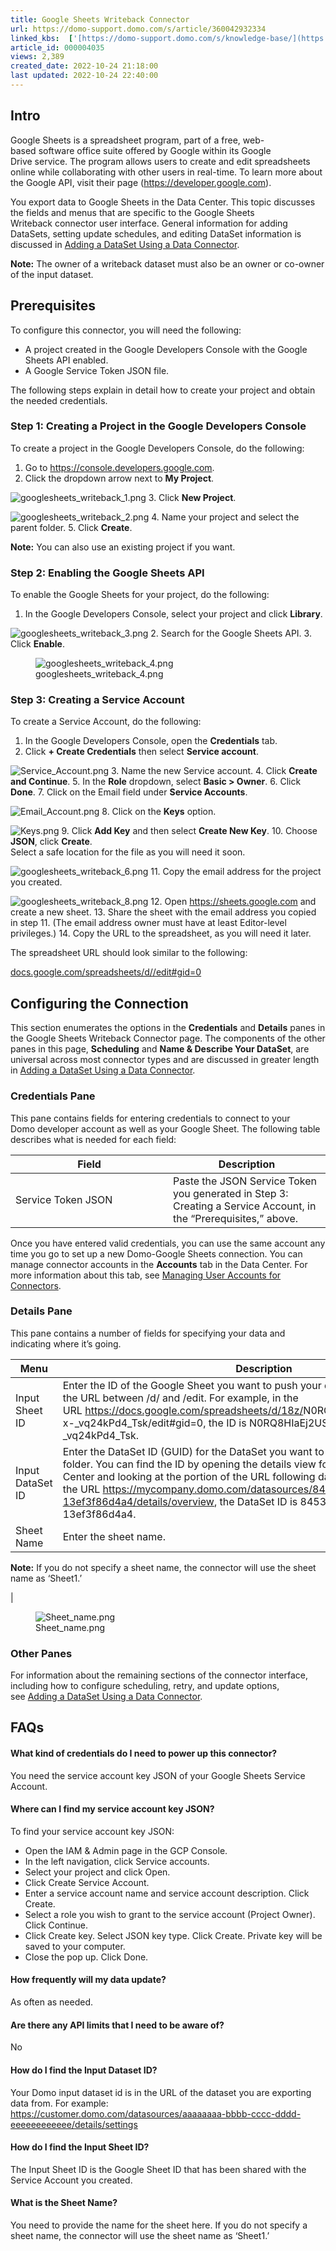 ```yaml
---
title: Google Sheets Writeback Connector
url: https://domo-support.domo.com/s/article/360042932334
linked_kbs:  ['[https://domo-support.domo.com/s/knowledge-base/](https://domo-support.domo.com/s/knowledge-base/)', '[https://domo-support.domo.com/s/](https://domo-support.domo.com/s/)', '[https://domo-support.domo.com/s/topic/0TO5w000000ZammGAC](https://domo-support.domo.com/s/topic/0TO5w000000ZammGAC)', '[https://domo-support.domo.com/s/topic/0TO5w000000ZanLGAS](https://domo-support.domo.com/s/topic/0TO5w000000ZanLGAS)', '[https://domo-support.domo.com/s/topic/0TO5w000000ZapVGAS](https://domo-support.domo.com/s/topic/0TO5w000000ZapVGAS)', '[https://domo-support.domo.com/s/article/360042926274](https://domo-support.domo.com/s/article/360042926274)', '[https://domo-support.domo.com/s/article/360042926054](https://domo-support.domo.com/s/article/360042926054)', '[https://domo-support.domo.com/s/article/360042932334](https://domo-support.domo.com/s/article/360042932334)', '[https://domo-support.domo.com/s/topic/0TO5w000000ZapVGAS/writeback-connectors](https://domo-support.domo.com/s/topic/0TO5w000000ZapVGAS/writeback-connectors)', '[https://domo-support.domo.com/s/article/360043429933](https://domo-support.domo.com/s/article/360043429933)', '[https://domo-support.domo.com/s/article/360043429953](https://domo-support.domo.com/s/article/360043429953)', '[https://domo-support.domo.com/s/article/360042925494](https://domo-support.domo.com/s/article/360042925494)', '[https://domo-support.domo.com/s/article/4408174643607](https://domo-support.domo.com/s/article/4408174643607)', '[https://domo-support.domo.com/s/article/360043429913](https://domo-support.domo.com/s/article/360043429913)', '[https://domo-support.domo.com/s/login/](https://domo-support.domo.com/s/login/)']
article_id: 000004035
views: 2,389
created_date: 2022-10-24 21:18:00
last updated: 2022-10-24 22:40:00
---
```




Intro
-----


Google Sheets is a spreadsheet program, part of a free, web-based software office suite offered by Google within its Google Drive service. The program allows users to create and edit spreadsheets online while collaborating with other users in real-time. To learn more about the Google API, visit their page ([https://developer.google.com](https://developer.google.com "https://developer.google.com")).


You export data to Google Sheets in the Data Center. This topic discusses the fields and menus that are specific to the Google Sheets Writeback connector user interface. General information for adding DataSets, setting update schedules, and editing DataSet information is discussed in [Adding a DataSet Using a Data Connector](/s/article/360042926274 "Adding a DataSet Using a Data Connector").







**Note:** The owner of a writeback dataset must also be an owner or co-owner of the input dataset.




Prerequisites
-------------


To configure this connector, you will need the following:


* A project created in the Google Developers Console with the Google Sheets API enabled.
* A Google Service Token JSON file.


The following steps explain in detail how to create your project and obtain the needed credentials. 


### Step 1: Creating a Project in the Google Developers Console


To create a project in the Google Developers Console, do the following:


1. Go to [https://console.developers.google.com](https://console.developers.google.com "https://console.developers.google.com").
2. Click the dropdown arrow next to **My Project**.  
  
![googlesheets_writeback_1.png](googlesheets_writeback_1.png)
3. Click **New Project**.  
  
![googlesheets_writeback_2.png](googlesheets_writeback_2.png)
4. Name your project and select the parent folder.
5. Click **Create**. 




 


**Note:** You can also use an existing project if you want.


### Step 2: Enabling the Google Sheets API


To enable the Google Sheets for your project, do the following:


1. In the Google Developers Console, select your project and click **Library**.  
  
![googlesheets_writeback_3.png](googlesheets_writeback_3.png)
2. Search for the Google Sheets API.
3. Click **Enable**.  
  
![googlesheets_writeback_4.png](googlesheets_writeback_4.png)


### Step 3: Creating a Service Account


To create a Service Account, do the following:


1. In the Google Developers Console, open the **Credentials** tab.
2. Click **+ Create Credentials** then select **Service account**.  
  
![Service_Account.png](Service_Account.png)
3. Name the new Service account.
4. Click **Create and Continue**.
5. In the **Role** dropdown, select **Basic > Owner**.
6. Click **Done**.
7. Click on the Email field under **Service Accounts**.  
  
![Email_Account.png](Email_Account.png)
8. Click on the **Keys** option.  
  
![Keys.png](Keys.png)
9. Click **Add Key** and then select **Create New Key**.
10. Choose **JSON**, click **Create**.  
Select a safe location for the file as you will need it soon.  
  
![googlesheets_writeback_6.png](googlesheets_writeback_6.png)
11. Copy the email address for the project you created.  
  
![googlesheets_writeback_8.png](googlesheets_writeback_8.png)
12. Open [https://sheets.google.com](https://sheets.google.com "https://sheets.google.com") and create a new sheet.
13. Share the sheet with the email address you copied in step 11. (The email address owner must have at least Editor-level privileges.)
14. Copy the URL to the spreadsheet, as you will need it later.  
  
The spreadsheet URL should look similar to the following:   
  
[docs.google.com/spreadsheets/d/<googlesheetID>/edit#gid=0](http://docs.google.com/spreadsheets/d/<googlesheetID>/edit#gid=0)


Configuring the Connection
--------------------------


This section enumerates the options in the **Credentials** and **Details** panes in the Google Sheets Writeback Connector page. The components of the other panes in this page, **Scheduling** and **Name & Describe Your DataSet**, are universal across most connector types and are discussed in greater length in [Adding a DataSet Using a Data Connector](/s/article/360042926274 "Adding a DataSet Using a Data Connector").


### Credentials Pane


This pane contains fields for entering credentials to connect to your Domo developer account as well as your Google Sheet. The following table describes what is needed for each field:  




| Field | Description |
| --- | --- |
| Service Token JSON | Paste the JSON Service Token you generated in Step 3: Creating a Service Account, in the "Prerequisites," above. |


Once you have entered valid credentials, you can use the same account any time you go to set up a new Domo-Google Sheets connection. You can manage connector accounts in the **Accounts** tab in the Data Center. For more information about this tab, see [Managing User Accounts for Connectors](/s/article/360042926054 "Managing User Accounts for Connectors").


### Details Pane


This pane contains a number of fields for specifying your data and indicating where it's going.




| Menu | Description |
| --- | --- |
| Input Sheet ID | Enter the ID of the Google Sheet you want to push your data to. This is the portion of the URL between /d/ and /edit. For example, in the URL <https://docs.google.com/spreadsheets/d/18z/>N0RQ8HIaEj2USwtAkCMX7AKBI-x-\_vq24kPd4\_Tsk/edit#gid=0, the ID is N0RQ8HIaEj2USwtAkCMX7AKBI-x-\_vq24kPd4\_Tsk.   |
| Input DataSet ID | Enter the DataSet ID (GUID) for the DataSet you want to copy to a Google Drive folder. You can find the ID by opening the details view for the DataSet in the Data Center and looking at the portion of the URL following datasources/. For example, in the URL <https://mycompany.domo.com/datasources/845305d8-da3d-4107-a9d6-13ef3f86d4a4/details/overview>, the DataSet ID is 845305d8-da3d-4107-a9d6-13ef3f86d4a4.  |
| Sheet Name | Enter the sheet name. 





**Note:** If you do not specify a sheet name, the connector will use the sheet name as 'Sheet1.'


 |


![Sheet_name.png](Sheet_name.png)


### Other Panes


For information about the remaining sections of the connector interface, including how to configure scheduling, retry, and update options, see [Adding a DataSet Using a Data Connector](/s/article/360042926274 "Adding a DataSet Using a Data Connector").


FAQs
----


#### What kind of credentials do I need to power up this connector?


You need the service account key JSON of your Google Sheets Service Account.


#### Where can I find my service account key JSON?


To find your service account key JSON:


* Open the IAM & Admin page in the GCP Console.
* In the left navigation, click Service accounts.
* Select your project and click Open.
* Click Create Service Account.
* Enter a service account name and service account description. Click Create.
* Select a role you wish to grant to the service account (Project Owner). Click Continue.
* Click Create key. Select JSON key type. Click Create. Private key will be saved to your computer.
* Close the pop up. Click Done.


#### How frequently will my data update?


As often as needed.


#### Are there any API limits that I need to be aware of?


No


#### How do I find the Input Dataset ID?


Your Domo input dataset id is in the URL of the dataset you are exporting data from. For example: <https://customer.domo.com/datasources/aaaaaaaa-bbbb-cccc-dddd-eeeeeeeeeeee/details/settings>


#### How do I find the Input Sheet ID?


The Input Sheet ID is the Google Sheet ID that has been shared with the Service Account you created.


#### What is the Sheet Name?


You need to provide the name for the sheet here. If you do not specify a sheet name, the connector will use the sheet name as 'Sheet1.'

